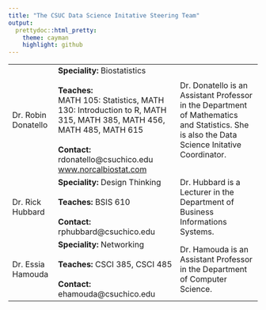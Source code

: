 ```yaml
---
title: "The CSUC Data Science Initative Steering Team"
output:
  prettydoc::html_pretty:
    theme: cayman
    highlight: github
---
```



<table>
<tbody>

<tr>
<td>Dr. Robin Donatello<img src="images/robin.jpg" alt="" /></td>
<td><strong>Speciality: </strong> Biostatistics <br> <br>
    <strong>Teaches: </strong><br>
        MATH 105: Statistics, MATH 130: Introduction to R, MATH 315, MATH 385, MATH 456, MATH 485, MATH 615 <br> <br>
    <strong>Contact: </strong> rdonatello@csuchico.edu <br>
    <a href="www.norcalbiostat.com">www.norcalbiostat.com</a> <br> </td>
<td>Dr. Donatello is an Assistant Professor in the Department of Mathematics and Statistics. She is also the Data Science Initative Coordinator.</td>
</tr>

<tr>
<td>Dr. Rick Hubbard<img src="images/rick.jpg" alt="" /></td>
<td><strong>Speciality: </strong> Design Thinking <br> <br>
    <strong>Teaches: </strong>BSIS 610  <br><br>
    <strong>Contact: </strong> rphubbard@csuchico.edu <br> 
    </td>
<td> Dr. Hubbard is a Lecturer in the Department of Business Informations Systems. 
</td>
</tr>

<tr>
<td>Dr. Essia Hamouda<img src="images/essia.jpg" alt="" /></td>
<td><strong>Speciality: </strong> Networking <br> <br>
    <strong>Teaches: </strong>CSCI 385, CSCI 485 <br> <br>
    <strong>Contact: </strong> ehamouda@csuchico.edu 
</td>
<td> Dr. Hamouda is an Assistant Professor in the Department of Computer Science. 
</td>
</tr>

</tbody>
</table>
